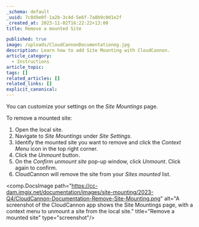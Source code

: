 ```yaml
---
_schema: default
_uuid: 7c8d9e0f-1a2b-3c4d-5e6f-7a8b9c0d1e2f
_created_at: 2023-11-02T16:22:22+13:00
title: Remove a mounted Site

published: true
image: /uploads/CloudCannonDocumentationog.jpg
description: Learn how to add Site Mounting with CloudCannon.
article_category:
  - Instructions
article_topic:
tags: []
related_articles: []
related_links: []
explicit_canonical:
---
```

You can customize your settings on the *Site Mountings* page.

To remove a mounted site:

1. Open the local site.
2. Navigate to *Site Mountings* under *Site Settings*.
3. Identify the mounted site you want to remove and click the *Context Menu* icon in the top right corner.
4. Click the *Unmount* button.
5. On the *Confirm unmount site* pop-up window, click *Unmount*. Click again to confirm.
6. CloudCannon will remove the site from your *Sites mounted* list.

<comp.DocsImage path="https://cc-dam.imgix.net/documentation/images/site-mounting/2023-Q4/CloudCannon-Documentation-Remove-Site-Mounting.png" alt="A screenshot of the CloudCannon app shows the Site Mountings page, with a context menu to unmount a site from the local site." title="Remove a mounted site" type="screenshot"/>